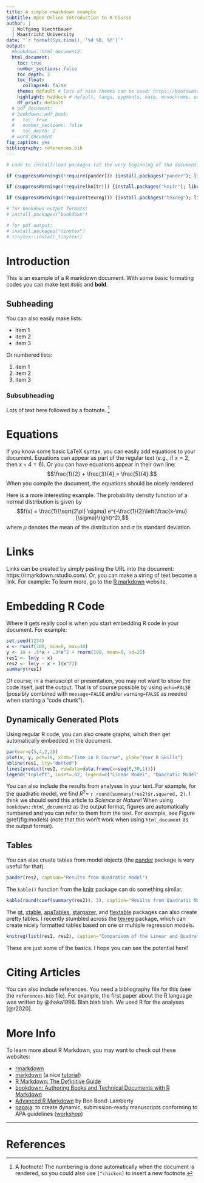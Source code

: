 ```yaml
---
title: A simple rmarkdown example
subtitle: Open Online Introduction to R Course
author: |
  | Wolfgang Viechtbauer
  | Maastricht University
date: "`r format(Sys.time(), '%d %B, %Y')`"
output:
  #bookdown::html_document2:
  html_document:
    toc: true
    number_sections: false
    toc_depth: 2
    toc_float:
      collapsed: false
    theme: default # lots of nice themes can be used: https://bootswatch.com/
    highlight: haddock # default, tango, pygments, kate, monochrome, espresso, zenburn, haddock
    df_print: default
  # pdf_document:
  # bookdown::pdf_book:
  #   toc: true
  #   number_sections: false
  #   toc_depth: 2
  # word_document
fig_caption: yes
bibliography: references.bib
---
```


```r
# code to install/load packages (at the very beginning of the document)

if (suppressWarnings(!require(pander))) {install.packages("pander"); library(pander)}

if (suppressWarnings(!require(knitr))) {install.packages("knitr"); library(knitr)}

if (suppressWarnings(!require(texreg))) {install.packages("texreg"); library(texreg)}

# for bookdown output formats:
# install.packages("bookdown")

# for pdf output:
# install.packages("tinytex")
# tinytex::install_tinytex()
```

# Introduction

This is an example of a R markdown document. With some basic formating codes you can make text *italic* and **bold**.

## Subheading

You can also easily make lists:

* item 1
* item 2
* item 3

Or numbered lists:

1. item 1
2. item 2
3. item 3

### Subsubheading

Lots of text here followed by a footnote. [^1]

# Equations

If you know some basic LaTeX syntax, you can easily add equations to your document. Equations can appear as part of the regular text (e.g., if $x = 2$, then $x + 4 = 6$). Or you can have equations appear in their own line: $$\frac{1}{2} + \frac{3}{4} = \frac{5}{4}.$$ When you compile the document, the equations should be nicely rendered.

Here is a more interesting example. The probability density function of a normal distribution is given by $$f(x) = \frac{1}{\sqrt{2\pi} \sigma} e^{-\frac{1}{2}\left(\frac{x-\mu}{\sigma}\right)^2},$$ where $\mu$ denotes the mean of the distribution and $\sigma$ its standard deviation.

# Links

Links can be created by simply pasting the URL into the document: https://rmarkdown.rstudio.com/. Or, you can make a string of text become a link. For example: To learn more, go to the [R markdown](https://rmarkdown.rstudio.com/) website.

# Embedding R Code

Where it gets really cool is when you start embedding R code in your document. For example:

```r
set.seed(1234)
x <- runif(100, min=0, max=30)
y <- 10 + .5*x + .3*x^2 + rnorm(100, mean=0, sd=25)
res1 <- lm(y ~ x)
res2 <- lm(y ~ x + I(x^2))
summary(res1)
```

Of course, in a manuscript or presentation, you may not want to show the code itself, just the output. That is of course possible by using `echo=FALSE` (possibly combined with `message=FALSE` and/or `warning=FALSE` as needed when starting a "code chunk").

## Dynamically Generated Plots

Using regular R code, you can also create graphs, which then get automatically embedded in the document.

```r
par(mar=c(5,4,2,2))
plot(x, y, pch=19, xlab="Time in R Course", ylab="Your R Skills")
abline(res1, lty="dotted")
lines(predict(res2, newdata=data.frame(x=seq(0,30,1))))
legend("topleft", inset=.02, legend=c("Linear Model", "Quadratic Model"), lty=c("solid", "dotted"))
```

You can also include the results from analyses in your text. For example, for the quadratic model, we find $R^2 =$ `r round(summary(res2)$r.squared, 2)`. I think we should send this article to *Science* or *Nature*! When using `bookdown::html_document2` as the output format, figures are automatically numbered and you can refer to them from the text. For example, see Figure \@ref(fig:models) (note that this won't work when using `html_document` as the output format).

## Tables

You can also create tables from model objects (the [pander](https://cran.r-project.org/package=pander) package is very useful for that).

```r
pander(res2, caption="Results from Quadratic Model")
```

The `kable()` function from the [knitr](https://cran.r-project.org/package=knitr) package can do something similar.

```r
kable(round(coef(summary(res2)), 3), caption="Results from Quadratic Model")
```

The [gt](https://gt.rstudio.com/), [xtable](https://cran.r-project.org/package=xtable), [apaTables](https://cran.r-project.org/package=apaTables), [stargazer](https://cran.r-project.org/package=stargazer), and [flextable](https://cran.r-project.org/package=flextable) packages can also create pretty tables. I recently stumbled across the [texreg](https://cran.r-project.org/package=texreg) package, which can create nicely formatted tables based on one or multiple regression models.

```r
knitreg(list(res1, res2), caption="Comparisom of the Linear and Quadratic Models")
```

These are just some of the basics. I hope you can see the potential here!

# Citing Articles

You can also include references. You need a bibliography file for this (see the `references.bib` file). For example, the first paper about the R language was written by @ihaka1996. Blah blah blah. We used R for the analyses [@r2020].

# More Info

To learn more about R Markdown, you may want to check out these websites:

* [rmarkdown](https://rmarkdown.rstudio.com/)
* [markdown](https://daringfireball.net/projects/markdown/) (a nice [tutorial](https://commonmark.org/help/tutorial/))
* [R Markdown: The Definitive Guide](https://bookdown.org/yihui/rmarkdown/)
* [bookdown: Authoring Books and Technical Documents with R Markdown](https://bookdown.org/yihui/bookdown/)
* [Advanced R Markdown](https://rpubs.com/bpbond/630335) by Ben Bond-Lamberty
* [papaja](https://cran.r-project.org/package=papaja): to create dynamic, submission-ready manuscripts conforming to APA guidelines ([workshop](https://frederikaust.com/papaja-workshop/))

***

[^1]: A footnote! The numbering is done automatically when the document is rendered, so you could also use `[^chicken]` to insert a new footnote.

# References
